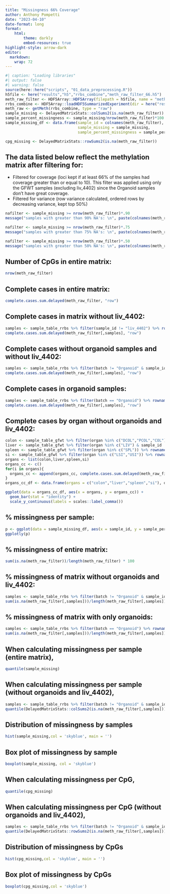 ```yaml
---
title: "Missingness 66% Coverage"
author: Anthony Pompetti
date: "2023-04-10"
date-format: long
format: 
    html: 
        theme: darkly
        embed-resources: true
highlight-style: arrow-dark
editor: 
  markdown: 
    wrap: 72
---
```


```r
#| caption: "Loading libraries"
#| output: false
#| warning: false
source(here::here("scripts", "01_data_preprocessing.R"))
h5file <- here("results","h5","rrbs_combine","meth_raw_filter_66.h5")
meth_raw_filter <- HDF5Array::HDF5Array(filepath = h5file, name = "meth")
rrbs_combine <- HDF5Array::loadHDF5SummarizedExperiment(dir = here("results","h5","rrbs_combine"))
meth_raw <- getMeth(rrbs_combine, type = "raw")
sample_missing <- DelayedMatrixStats::colSums2(is.na(meth_raw_filter))
sample_percent_missingness <- sample_missing/nrow(meth_raw_filter)*100
sample_missing_df <- data.frame(sample_id = colnames(meth_raw_filter),
                                sample_missing = sample_missing,
                                sample_percent_missingness = sample_percent_missingness)

cpg_missing <- DelayedMatrixStats::rowSums2(is.na(meth_raw_filter))
```
## The data listed below reflect the methylation matrix after filtering for:

-   Filtered for coverage (loci kept if at least 66% of the samples had
    coverage greater than or equal to 10). This filter was applied using only 
    the GFWT samples (excluding liv_4402) since the Organoid samples don't have great coverage.
-   Filtered for variance (row variance calculated, ordered rows by
    decreasing variance, kept top 50%)

```r
nafilter <- sample_missing >= nrow(meth_raw_filter)*.90
message("samples with greater than 90% NA's: \n", paste(colnames(meth_raw_filter)[nafilter], " \n"))

nafilter <- sample_missing >= nrow(meth_raw_filter)*.75
message("samples with greater than 75% NA's: \n", paste(colnames(meth_raw_filter)[nafilter], " \n"))

nafilter <- sample_missing >= nrow(meth_raw_filter)*.50
message("samples with greater than 50% NA's: \n", paste(colnames(meth_raw_filter)[nafilter], " \n"))
```


## Number of CpGs in entire matrix:

```r
nrow(meth_raw_filter)
```

## Complete cases in entire matrix:
```r
complete.cases.sum.delayed(meth_raw_filter, "row")
```

## Complete cases in matrix without liv_4402:
```r
samples <- sample_table_rrbs %>% filter(sample_id != "liv_4402") %>% rownames()
complete.cases.sum.delayed(meth_raw_filter[,samples], "row")
```

## Complete cases without organoid samples and without liv_4402:
```r
samples <- sample_table_rrbs %>% filter(batch != "Organoid" & sample_id != "liv_4402") %>% rownames()
complete.cases.sum.delayed(meth_raw_filter[,samples], "row")
```

## Complete cases in organoid samples:
```r
samples <- sample_table_rrbs %>% filter(batch == "Organoid") %>% rownames()
complete.cases.sum.delayed(meth_raw_filter[,samples], "row")
```

## Complete cases by organ without organoids and liv_4402:
```r
colon <- sample_table_gfwt %>% filter(organ %in% c("DCOL","PCOL","COL")) %>% rownames()
liver <- sample_table_gfwt %>% filter(organ %in% c("LIV") & sample_id != "liv_4402") %>% rownames()
spleen <- sample_table_gfwt %>% filter(organ %in% c("SPL")) %>% rownames()
si <- sample_table_gfwt %>% filter(organ %in% c("LSI","USI")) %>% rownames()
organs <- list(colon,liver,spleen,si)
organs_cc <- c()
for(i in organs){
  organs_cc <- append(organs_cc, complete.cases.sum.delayed(meth_raw_filter[,i], dim = "row"))
}
organs_cc_df <- data.frame(organs = c("colon","liver","spleen","si"), organs_cc)

ggplot(data = organs_cc_df, aes(x = organs, y = organs_cc)) + 
  geom_bar(stat = "identity") +
  scale_y_continuous(labels = scales::label_comma())
```

## % missingness per sample:
```r
p <- ggplot(data = sample_missing_df, aes(x = sample_id, y = sample_percent_missingness)) + geom_bar(stat = "identity") + easy_rotate_labels()
ggplotly(p)
```

## % missingness of entire matrix:

```r
sum(is.na(meth_raw_filter))/length(meth_raw_filter) * 100
```

## % missingness of matrix without organoids and liv_4402:

```r
samples <- sample_table_rrbs %>% filter(batch != "Organoid" & sample_id != "liv_4402") %>% rownames()
sum(is.na(meth_raw_filter[,samples]))/length(meth_raw_filter[,samples]) * 100
```

## % missingness of matrix with only organoids:

```r
samples <- sample_table_rrbs %>% filter(batch == "Organoid") %>% rownames()
sum(is.na(meth_raw_filter[,samples]))/length(meth_raw_filter[,samples]) * 100
```

## When calculating missingness per sample (entire matrix),

```r
quantile(sample_missing)
```

## When calculating missingness per sample (without organoids and liv_4402),

```r
samples <- sample_table_rrbs %>% filter(batch != "Organoid" & sample_id != "liv_4402") %>% rownames()
quantile(DelayedMatrixStats::colSums2(is.na(meth_raw_filter[,samples])))
```

## Distribution of missingness by samples

```r
hist(sample_missing,col = 'skyblue', main = '')
```

## Box plot of missingness by sample

```r
boxplot(sample_missing, col = 'skyblue')
```

## When calculating missingness per CpG,

```r
quantile(cpg_missing)
```

## When calculating missingness per CpG (without organoids and liv_4402),

```r
samples <- sample_table_rrbs %>% filter(batch != "Organoid" & sample_id != "liv_4402") %>% rownames()
quantile(DelayedMatrixStats::rowSums2(is.na(meth_raw_filter[,samples])))
```

## Distribution of missingness by CpGs

```r
hist(cpg_missing,col = 'skyblue', main = '')
```

## Box plot of missingness by CpGs

```r
boxplot(cpg_missing,col = 'skyblue')
```